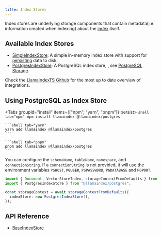 ```yaml
---
title: Index Stores
---
```


Index stores are underlying storage components that contain metadata(i.e. information created when indexing) about the [index](/docs/llamaindex/modules/data/data_index) itself.

## Available Index Stores

- [SimpleIndexStore](/docs/api/classes/SimpleIndexStore): A simple in-memory index store with support for [persisting](/docs/llamaindex/modules/data/stores#local-storage) data to disk.
- [PostgresIndexStore](/docs/api/classes/PostgresIndexStore): A PostgreSQL index store, , see [PostgreSQL Storage](/docs/llamaindex/modules/data/stores#postgresql-storage).

Check the [LlamaIndexTS Github](https://github.com/run-llama/LlamaIndexTS) for the most up to date overview of integrations.

## Using PostgreSQL as Index Store


<Tabs groupId="install" items={["npm", "yarn", "pnpm"]} persist>
	```shell tab="npm"
	npm install llamaindex @llamaindex/postgres
	```

	```shell tab="yarn"
	yarn add llamaindex @llamaindex/postgres
	```

	```shell tab="pnpm"
	pnpm add llamaindex @llamaindex/postgres
	```
</Tabs>

You can configure the `schemaName`, `tableName`, `namespace`, and
`connectionString`. If a `connectionString` is not
provided, it will use the environment variables `PGHOST`, `PGUSER`,
`PGPASSWORD`, `PGDATABASE` and `PGPORT`.

```typescript
import { Document, VectorStoreIndex, storageContextFromDefaults } from "llamaindex";
import { PostgresIndexStore } from "@llamaindex/postgres";

const storageContext = await storageContextFromDefaults({
  indexStore: new PostgresIndexStore(),
});
```

## API Reference

- [BaseIndexStore](/docs/api/classes/BaseIndexStore)
